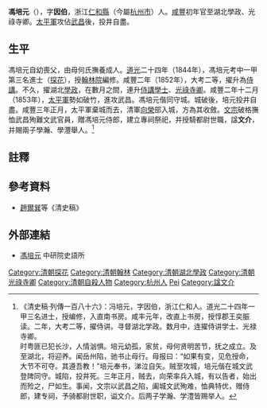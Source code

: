 {{明清人物信息框
| 姓名 = 馮培元
| 原名 =
| 圖片名稱=
| 圖片大小 =
| 圖片說明 =
| 最高職務 = 翰林院侍講學士光祿寺卿湖北學政
| 屆數 = 
| 國家 = 大清
| 前任 = 
| 繼任 = 
| 爵位 =
| 籍貫 = [[浙江省|浙江省]][[仁和縣|仁和縣]]
| 族裔 = 漢族
| 旗籍 = 
| 字號 = 字因伯
| 諡號 = 文介
| 出生日期 = [[嘉慶|嘉慶]]二十年（1815年）
| 出生地點 = [[浙江省|浙江省]][[仁和縣|仁和縣]]
| 逝世日期 = [[咸丰_(年号)|咸豐]]二年十二月（1853年1月）
| 逝世地點 = [[湖北省|湖北省]][[武昌县_(东吴)|武昌縣]]
| 墓葬 =
| 配偶 =
| 親屬 =
| 出身 = 
*道光二十四年甲辰科進士及第
| 經歷 = 
| 著作 =
}}
'''馮培元'''（{{bd|1815年||1853年|catIdx=Feng馮}}），字'''因伯'''，浙江[[仁和縣|仁和縣]]（今屬[[杭州市|杭州市]]）人。[[咸丰_(年号)|咸豐]]初年官至湖北學政、光祿寺卿。[[太平軍|太平軍]]攻佔[[武昌|武昌]]後，投井自盡。

==生平==
馮培元自幼喪父，由母何氏撫養成人。[[道光|道光]]二十四年（1844年），馮培元考中一甲第三名進士（[[探花|探花]]），授[[翰林院|翰林院]]編修。咸豐二年（1852年），大考二等，擢升為[[侍講|侍講]]。不久，擢湖北[[學政|學政]]，在數月之間，連升[[侍講學士|侍講學士]]、[[光祿寺卿|光祿寺卿]]。咸豐二年十二月（1853年），[[太平軍|太平軍]]勢如破竹，進攻武昌。馮培元偕同守城。城破後，培元投井自盡。咸豐三年正月，太平軍棄城而去，清軍[[向榮|向榮]]部入城，方為其收斂。[[咸豐帝|文宗]]破格撫恤武昌殉難文武官員，贈馮培元侍郎，建立專祠祭祀，并授騎都尉世職，諡'''文介'''，并賜兩子學瀚、學灃舉人。<ref>《清史稿·列傳一百八十六》：冯培元，字因伯，浙江仁和人。道光二十四年一甲三名进士，授编修，入直南书房。咸丰元年，改直上书房，授惇郡王奕脤读。二年，大考二等，擢侍讲。寻督湖北学政。数月中，连擢侍讲学士、光禄寺卿。<br>时粤匪已犯长沙，人情汹惧。培元幼孤，家贫，母何贤明苦节，抚之成立。及至湖北，将迎养。闻岳州陷，驰书止母行。母报曰：“如果有变，见危授命，大节不可夺。其遵吾教！”培元奉书，涕泣自矢。贼至攻城，培元偕在城文武登陴同守。城陷，投井死。三年正月，贼去，向荣率兵入城，有以告者，始出而殓之，尸如生。事闻，文宗以武昌之陷，阖城文武殉难，恤典特优，赠侍郎，建专祠，予骑都尉世职，谥文介。后两子学瀚、学澧皆赐举人。</ref>

==註釋==
{{reflist}}

==參考資料==
*[[趙爾巽|趙爾巽]]等《清史稿》

==外部連結==
*[http://npmhost.npm.gov.tw/ttscgi2/ttsquery?0:0:npmauac:TM%3D%B6%BE%B0%F6%A4%B8 馮培元] {{Wayback|url=http://npmhost.npm.gov.tw/ttscgi2/ttsquery?0:0:npmauac:TM%3D%B6%BE%B0%F6%A4%B8 |date=20190904150413 }} 中研院史語所

{{道光二十四年甲辰科殿試金榜}}
{{DEFAULTSORT:Feng馮}}
[[Category:清朝探花|Category:清朝探花]]
[[Category:清朝翰林|Category:清朝翰林]]
[[Category:清朝湖北學政|Category:清朝湖北學政]]
[[Category:清朝光祿寺卿|Category:清朝光祿寺卿]]
[[Category:清朝自殺人物|Category:清朝自殺人物]]
[[Category:杭州人|Category:杭州人]]
[[Category:馮姓|Pei]]
[[Category:諡文介|Category:諡文介]]